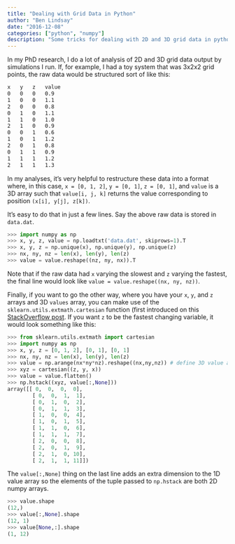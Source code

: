 ```yaml
---
title: "Dealing with Grid Data in Python"
author: "Ben Lindsay"
date: "2016-12-08"
categories: ["python", "numpy"]
description: "Some tricks for dealing with 2D and 3D grid data in python."
---
```


In my PhD research, I do a lot of analysis of 2D and 3D grid data output by
simulations I run. If, for example, I had a toy system that was 3x2x2 grid
points, the raw data would be structured sort of like this:

```txt
x   y   z   value
0   0   0   0.9
1   0   0   1.1
2   0   0   0.8
0   1   0   1.1
1   1   0   1.0
2   1   0   0.9
0   0   1   0.6
1   0   1   1.2
2   0   1   0.8
0   1   1   0.9
1   1   1   1.2
2   1   1   1.3
```

In my analyses, it's very helpful to restructure these data into a format
where, in this case, `x = [0, 1, 2]`, `y = [0, 1]`, `z = [0, 1]`, and `value`
is a 3D array such that `value[i, j, k]` returns the value corresponding to
position `(x[i], y[j], z[k])`.

It's easy to do that in just a few lines. Say the above raw data is stored in
`data.dat`.

```python
>>> import numpy as np
>>> x, y, z, value = np.loadtxt('data.dat', skiprows=1).T
>>> x, y, z = np.unique(x), np.unique(y), np.unique(z)
>>> nx, ny, nz = len(x), len(y), len(z)
>>> value = value.reshape((nz, ny, nx)).T
```

Note that if the raw data had `x` varying the slowest and `z` varying the
fastest, the final line would look like `value = value.reshape((nx, ny,
nz))`.

Finally, if you want to go the other way, where you have your `x`, `y`, and
`z` arrays and 3D `values` array, you can make use of the
`sklearn.utils.extmath.cartesian` function (first introduced on this
[StackOverflow post](http://stackoverflow.com/a/1235363/2680824). If you want
`z` to be the fastest changing variable, it would look something like this:

```python
>>> from sklearn.utils.extmath import cartesian
>>> import numpy as np
>>> x, y, z = [0, 1, 2], [0, 1], [0, 1]
>>> nx, ny, nz = len(x), len(y), len(z)
>>> value = np.arange(nx*ny*nz).reshape((nx,ny,nz)) # define 3D value array
>>> xyz = cartesian((z, y, x))
>>> value = value.flatten()
>>> np.hstack((xyz, value[:,None]))
array([[ 0,  0,  0,  0],
        [ 0,  0,  1,  1],
        [ 0,  1,  0,  2],
        [ 0,  1,  1,  3],
        [ 1,  0,  0,  4],
        [ 1,  0,  1,  5],
        [ 1,  1,  0,  6],
        [ 1,  1,  1,  7],
        [ 2,  0,  0,  8],
        [ 2,  0,  1,  9],
        [ 2,  1,  0, 10],
        [ 2,  1,  1, 11]])
```

The `value[:,None]` thing on the last line adds an extra dimension to the 1D
value array so the elements of the tuple passed to `np.hstack` are both 2D
numpy arrays.

```python
>>> value.shape
(12,)
>>> value[:,None].shape
(12, 1)
>>> value[None,:].shape
(1, 12)
```
